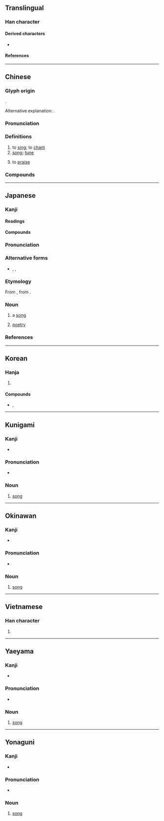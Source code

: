 {{also|欨}}
{{character info/new}}
==Translingual==
{{stroke order|strokes=14}}

===Han character===
{{Han char|rn=76|rad=欠|as=10|sn=14|four=17682|canj=MRNO,XMRNO|ids=⿰哥欠}}

====Derived characters====
* {{l|mul|[[𫉸]]}}

====References====
{{Han ref|kx=0571.070|dkj=16167|dj=0959.060|hdz=32147.120|uh=6B4C}}

----

==Chinese==
{{zh-forms}}

===Glyph origin===
{{Han etym}}
{{Han compound|哥|欠|t2=blow|ls=psc|c1=p|c2=s}}.

Alternative explanation: {{Han compound|可|可|欠|t1=sound of singing|t2=sound of singing|t3=open mouth|ls=ic}}.

{{attention|zh|哥 wasn't really used in classical chinese so is it the original character?}}

===Pronunciation===
{{zh-pron
|m=gē,er=y
|ma=
|m-s=go1
|c=go1
|c-t=
|g=
|h=pfs=kô
|j=
|mb=gó̤
|md=gŏ
|mn=koa/ko/qz:ko͘
|mn_note=koa - vernacular; ko/ko͘ - literary
|mn-t=gua1/go1
|mn-t_note=gua1 - vernacular; go1 - literary
|w=1ku
|x=
|mc=y
|oc=y
|cat=v,n
}}

===Definitions===
{{zh-hanzi}}

# to [[sing]]; to [[chant]]
# [[song]]; [[tune]] {{zh-mw|首|c:隻|h,mn:條|mn:塊|闋}}
#: {{zh-x|歌曲{qǔ}|song}}
# to [[praise]]

===Compounds===
{{zh-der|且歌且舞|主歌|副歌|歌手|兒歌|民歌|山歌|正歌|雅歌|主打歌|九歌|五子之歌|伯歌季舞|但歌|俚歌|倚歌|凱歌|前歌後舞|北歌|口水歌|可歌可泣|和歌|咳歌打戰|哀歌|唱歌|商歌|喜歌劇|嘯歌|嘲歌|四面楚歌|國歌|國際歌|垓下歌|大唐之歌|大歌劇|大風歌|太平歌詞|夷歌|好了歌|妙舞清歌|子夜歌|宴歌|對歌|對酒當歌|小歌劇|屠牛朝歌|巷歌|帳中歌|引吭高歌|弦歌|弦歌不輟|徒歌|念歌|悲歌|悲歌慷慨|悼歌|情歌|愷歌|慷慨悲歌|戀歌|戰歌|戹屯歌|扊扅歌|手語歌|打呆歌|打孩歌|打歌|打頦歌|抗戰歌曲|挽歌|挽歌郎|捉搦歌|採茶歌|接輿歌鳳|搖囝仔歌|搖籃歌|擊壤歌|放歌|敕勒歌|易水歌|晨歌|朝歌|朝歌夜絃|朝歌暮樂|朝歌暮絃|朝歌鼓刀|村歌|校園民歌|校歌|桃葉歌|棹歌|楚歌|榜歌|樂歌|樵歌|櫂歌|歌五褲|歌仔戲|歌伎|歌劇|歌劇院|歌功頌德|歌友會|歌吟|歌吹|歌唱|歌喉|歌壇|歌女|歌妓|歌姬|歌廳|歌德|歌扇|歌星|歌曲|歌板|歌樂|歌樓舞館|歌筵|歌聲|歌聲繞梁|歌臺舞榭|歌舞|歌舞伎|歌舞作樂|歌舞劇|歌舞團|歌舞場|歌舞昇平|歌舞片|歌行|歌訣|歌詞|歌詠|歌誦|歌調|歌謠|歌譜|歌迷|歌郎|歌鐘|歌音|歌頌|歌頭|歌風臺|歌鶯舞燕|正氣歌|武城弦歌|民歌五褲|民謠歌手|民謠歌曲|民間歌舞|流行歌曲|浩歌|清歌|清歌妙舞|漁歌|燒餅歌|燕歌行|牛角之歌|牧歌|牽亡歌|狂歌|獨弦哀歌|玉帛笙歌|琴歌|畢業歌|白紵歌|白雪歌|相和歌|秧歌|秧歌劇|竹板歌|笙歌|笙歌匝地|笙歌鼎沸|絃歌|羅蘭之歌|老歌|聖歌|聾者之歌|胡歌野調|能歌擅舞|舞榭歌樓|舞榭歌臺|舞燕歌鶯|舞衫歌扇|舞鸞歌鳳|船歌|菱歌|藏矇歌兒|藝術歌曲|虞歌決別|行歌|褒歌|襦褲歌|西陵歌舞|詩歌|詩詞歌賦|謳歌|讚美歌|豔歌|踏歌|蹈歌|軍歌|載歌且舞|載歌載舞|輓歌|輕歌劇|輕歌慢舞|輕歌曼舞|農歌|郊廟歌辭|鄉歌|酣歌|酣歌恆舞|醉舞狂歌|錦歌|鐃歌|長恨歌|長歌|長歌當哭|霸王悲歌|靈歌|頌歌|飛歌|饒舌歌曲|驪歌|高歌|高歌猛進|鬻歌|鶯歌|鶯歌燕舞|麥秀歌|黑人靈歌|點歌|鼓盆歌|鼓盆而歌|龍歌節|龍舟歌|組歌}}

{{zh-cat|Beginning}}

----

==Japanese==

===Kanji===
{{ja-kanji|grade=2|rs=欠10}}

====Readings====
{{ja-readings
|goon=か
|kanon=か
|kun=うた-う<うた-ふ, うた-
}}

====Compounds====
{{der5|lang=ja|{{ja-r|雅歌|がか|[[elegant]] [[song]]}}, {{ja-r|雅歌|^がか|[[Song of Songs]]}}
|{{ja-r|歌曲|かきょく}}
|{{ja-r|歌劇|かげき}}
|{{ja-r|歌詞|かし}}
|{{ja-r|歌手|かしゅ}}
|{{ja-r|歌集|かしゅう}}
|{{ja-r|歌唱|かしょう}}
|{{ja-r|歌舞伎|かぶき}}: [[kabuki]]
|{{ja-r|歌謡|かよう}}
|{{ja-r|歌会|うたかい}}
|{{ja-r|歌枕|うたまくら}}
|{{ja-r|詩歌|しいか}}
|{{ja-r|賛歌|さんか}}, {{ja-r|讃歌|さんか}}
|{{ja-r|賛美歌|さんびか}}
}}

{{wikipedia|lang=ja}}
{{ja-kanjitab|うた|yomi=k}}

===Pronunciation===
{{ja-pron|yomi=k|うた|acc=2|acc_ref=DJR,NHK,SMK2}}

===Alternative forms===
* {{ja-l|唄}}, {{ja-l|詩}}, {{ja-l|謳}}

===Etymology===
From {{inh|ja|ojp|sort=うた|-}}, from {{inh|ja|jpx-pro|sort=うた|*Uta}}.

===Noun===
{{ja-noun|うた}}

# {{lb|ja|music|sort=うた}} a [[song]]
#: {{ja-usex|氷と炎の'''歌'''|^こおり と ^ほのお の '''^うた'''|{{w|A Song of Ice and Fire|A '''Song''' of Ice and Fire}}}}
# {{lb|ja|poetry|sort=うた}} [[poetry]]

===References===
<references/>

{{C|vi|Artistic works|sort=うた}}

----

==Korean==

===Hanja===
{{ko-hanja/new|노래|가}}

# {{defn|lang=ko|sort=欠10}}

====Compounds====
* {{ko-l|아가|[[elegant]] [[song]]|雅歌}}, {{ko-l|^아가|[[Song of Songs]]|雅歌}}

----

==Kunigami==

===Kanji===
{{head|xug|kanji}}

* {{ja-readings|kun=[[ふたﾟー]] (futaa)}}

===Pronunciation===
* {{IPA|/ɸutˀaː/|lang=xug}}

===Noun===
{{head|xug|noun|hiragana|ふたﾟー|romaji|futaa}}

# [[song]]

----

==Okinawan==

===Kanji===
{{head|ryu|kanji}}

* {{ja-readings|kun=[[うた]] (uta)}}

===Pronunciation===
* {{IPA|/ʔuta/|lang=ryu}}

===Noun===
{{head|ryu|noun|hiragana|うた|romaji|uta}}

# [[song]]

----

==Vietnamese==

===Han character===
{{vi-hantu|[[ca]], [[cà]], [[cao]]|rs=欠10}}

# {{defn|lang=vi|sort=欠10}}

----

==Yaeyama==

===Kanji===
{{head|rys|kanji}}

* {{ja-readings|kun=[[うた]] (uta)}}

===Pronunciation===
* {{IPA|/ʔuta/|lang=rys}}

===Noun===
{{head|rys|noun|hiragana|うた|romaji|uta}}

# [[song]]

----

==Yonaguni==

===Kanji===
{{head|yoi|kanji}}

* {{ja-readings|kun=[[うた]] (uta)}}

===Pronunciation===
* {{IPA|/uta/|lang=yoi}}

===Noun===
{{head|yoi|noun|hiragana|うた|romaji|uta}}

# [[song]]